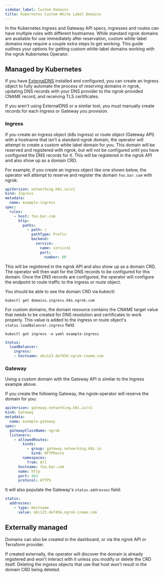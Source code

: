 ```yaml
---
sidebar_label: Custom Domains
title: Kubernetes Custom White Label Domains
---
```


In the Kubernetes Ingress and Gateway API specs, ingresses and routes can have multiple rules with different hostnames. 
While standard ngrok domains are available for use immediately after reservation, custom white-label domains may require a couple extra steps to get working.
This guide outlines your options for getting custom white-label domains working with the ngrok Kubernetes Operator.

## Managed by Kubernetes

If you have [ExternalDNS](https://github.com/kubernetes-sigs/external-dns) installed and configured, you can create an Ingress object to fully automate the process of reserving domains in ngrok, updating DNS records with your DNS provider to the ngrok-provided CNAME record, and receiving TLS certificates.

If you aren't using ExternalDNS or a similar tool, you must manually create records for each Ingress or Gateway you provision.

### Ingress

If you create an ingress object (k8s ingress) or route object (Gateway API) with a hostname that isn't a standard ngrok domain, the operator will attempt to create a custom white label domain for you. 
This domain will be reserved and registered with ngrok, but will not be configured until you have configured the DNS records for it. 
This will be registered in the ngrok API and also show up as a domain CRD. 

For example, if you create an ingress object like one shown below, the operator will attempt to reserve and register the domain `foo.bar.com` with ngrok:

```yaml
apiVersion: networking.k8s.io/v1
kind: Ingress
metadata:
  name: example-ingress
spec:
  rules:
    - host: foo.bar.com
      http:
        paths:
          - path: /
            pathType: Prefix
            backend:
              service:
                name: service1
                port:
                  number: 80
```

This will be registered in the ngrok API and also show up as a domain CRD. 
The operator will then wait for the DNS records to be configured for this domain. 
Once the DNS records are configured, the operator will configure the endpoint to route traffic to the ingress or route object.

You should be able to see the domain CRD via kubectl:

```shell
kubectl get domains.ingress.k8s.ngrok.com
```

For custom domains, the domain resource contains the CNAME target value that needs to be created for DNS resolution and certificates to work properly.
This value is added to the ingress or route object's `status.loadBalancer.ingress` field.

`kubectl get ingress -o yaml example-ingress`

```yaml
Status:
  loadBalancer:
    ingress:
    - hostname: abc123.def456.ngrok-cname.com
```

### Gateway

Using a custom domain with the Gateway API is similar to the Ingress example above.

If you create the following Gateway, the ngrok-operator will reserve the domain for you:

```yaml
apiVersion: gateway.networking.k8s.io/v1
kind: Gateway
metadata:
  name: example-gateway
spec:
  gatewayClassName: ngrok
  listeners:
    - allowedRoutes:
        kinds:
          - group: gateway.networking.k8s.io
            kind: HTTPRoute
        namespaces:
          from: All
      hostname: foo.bar.com
      name: http
      port: 443
      protocol: HTTPS
```

It will also populate the Gateway's `status.addresses` field:

```yaml
status:
  addresses:
    - type: Hostname
      value: abc123.def456.ngrok-cname.com
```

## Externally managed

Domains can also be created in the dashboard, or via the ngrok API or Terraform provider.

If created externally, the operator will discover the domain is already registered and won't interact with it unless you modify or delete the CRD itself.
Deleting the ingress objects that use that host won't result in the domain CRD being deleted.
